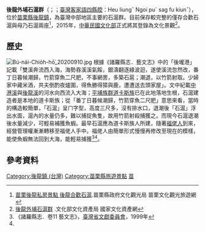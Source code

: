 {{TW monument 
| name = 後龍外埔石滬群<br>Āu-lâng Gōa-po͘ Chio̍h-hō͘ -kûn
| image = Ha̍p-hoan-Chio̍h-hō͘ 20200910.jpg
| imagename = 合歡石滬
| class = 農林漁牧景觀
| level = 文化景觀
| date = 2015年11月4日
| location = 苗栗縣後龍鎮外埔里合興段
| reg_url = https://nchdb.boch.gov.tw/assets/overview/culturalLandscape/20151104000001
}}

'''後龍外埔石滬群'''（{{lang-en|Houlong Waipu Stone Weirs}}；{{lang-nan-tw|Āu-lâng Gōa-po͘ Chio̍h-hō͘-kûn}}；[[臺灣客家語|臺灣客家語]][[四縣腔|四縣腔]]：Heu liungˇ Ngoi puˊ sag fu kiunˇ），位於[[苗栗縣|苗栗縣]][[後龍鎮_(台灣)|後龍鎮]]，為臺灣中部地區主要的石滬群。目前保存較完整的僅存合歡石滬與母乃石滬兩座<ref>[https://miaolitravel.net/Article.aspx?sNo=04007363 苗栗後龍私房景點 後龍合歡石滬].苗栗縣政府文化觀光局 苗栗文化觀光旅遊網</ref>，2015年，[[中華民國文化部|中華民國文化部]]正式將其登錄為文化景觀<ref name="#1">[https://nchdb.boch.gov.tw/assets/overview/culturalLandscape/20151104000001 後龍外埔石滬群] {{Wayback|url=https://nchdb.boch.gov.tw/assets/overview/culturalLandscape/20151104000001 |date=20190511034051 }}.文化部文化資產局 國家文化資產網</ref>。

==歷史==
[[File:Bú-nái-Chio̍h-hō͘_20200910.jpg|thumb]]
根據《諸羅縣志．藝文志》中的「後壠港」記載「雙溪奔流西入海，海勢吞溪溪氣餒，銀濤翻逐綠波迴，遂使溪流忽然改，番丁日暮候潮歸，竹箭穿魚二尺肥，不事網罟，多築石扈；潮退，以竹箭射取。少婦家中藏米酒，共夫倒酌夜爐圍，得魚勝得獐與鹿，遭遭送去頭家屋」。文中紀載[[中港溪|中港溪]]與[[後龍溪|後龍溪]]的河水向西流入大海；[[平埔族群|平埔族群]][[道卡斯族|道卡斯族]]已在此地落地生根，石滬建造者是本地的道卡斯族；從「番丁日暮候潮歸，竹箭穿魚二尺肥」意思來看，當時的構造較簡單，「石滬」呈ㄇ字型，高度三尺多，沒有排水口，退潮後「石滬」浮出水面，滬內的水量仍多，難以捕捉魚隻，故用竹箭射殺捕獲之。而現今石滬退潮後水量減少，可輕易補獲魚蝦。最早石滬應為道卡斯族人所建，隨著[[台灣閩南人|福佬人]]到來，經營管理權漸漸轉移至福佬人手中。福佬人由簡單形式慢慢再修改至現在的模樣，能使魚蝦無法回到大海，能輕易捕獲<ref name="諸羅縣志．藝文志">《諸羅縣志．卷11 藝文志》，[[臺灣省文獻委員會|臺灣省文獻委員會]]，1999年</ref><ref name="#1"/>。

==參考資料==
{{reflist}}

{{苗栗縣文化資產}}
[[Category:後龍鎮_(台灣)|Category:後龍鎮 (台灣)]]
[[Category:苗栗縣旅遊景點|Category:苗栗縣旅遊景點]]
[[Category:台灣文化景觀|苗]]